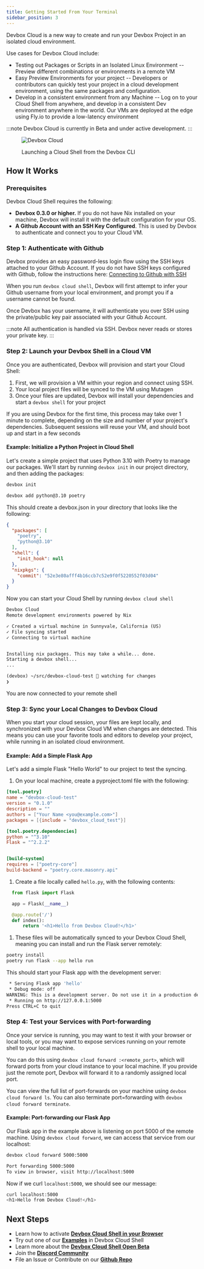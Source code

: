 ```yaml
---
title: Getting Started From Your Terminal
sidebar_position: 3
---
```


Devbox Cloud is a new way to create and run your Devbox Project in an isolated cloud environment.

Use cases for Devbox Cloud include:
* Testing out Packages or Scripts in an Isolated Linux Environment -- Preview different combinations or environments in a remote VM
* Easy Preview Environments for your project -- Developers or contributors can quickly test your project in a cloud development environment, using the same packages and configuration.
* Develop in a consistent environment from any Machine -- Log on to your Cloud Shell from anywhere, and develop in a consistent Dev environment anywhere in the world. Our VMs are deployed at the edge using Fly.io to provide a low-latency environment

:::note
Devbox Cloud is currently in Beta and under active development.
:::

<figure className="text--center">

![Devbox Cloud](../../static/img/cloud.svg)
<figcaption> Launching a Cloud Shell from the Devbox CLI </figcaption>
</figure>


## How It Works

### Prerequisites
Devbox Cloud Shell requires the following:

* **Devbox 0.3.0 or higher.** If you do not have Nix installed on your machine, Devbox will install it with the default configuration for your OS.
* **A Github Account with an SSH Key Configured**. This is used by Devbox to authenticate and connect you to your Cloud VM.


### Step 1: Authenticate with Github

Devbox provides an easy password-less login flow using the SSH keys attached to your Github Account. If you do not have SSH keys configured with Github, follow the instructions here: [Connecting to Github with SSH](https://docs.github.com/en/enterprise-server@3.4/authentication/connecting-to-github-with-ssh/about-ssh)

When you run `devbox cloud shell`, Devbox will first attempt to infer your Github username from your local environment, and prompt you if a username cannot be found.

Once Devbox has your username, it will authenticate you over SSH using the private/public key pair associated with your Github Account.

:::note
All authentication is handled via SSH. Devbox never reads or stores your private key.
:::

### Step 2: Launch your Devbox Shell in a Cloud VM

Once you are authenticated, Devbox will provision and start your Cloud Shell:
1. First, we will provision a VM within your region and connect using SSH.
2. Your local project files will be synced to the VM using Mutagen
3. Once your files are updated, Devbox will install your dependencies and start a `devbox shell` for your project

<!-- Diagram goes here -->

If you are using Devbox for the first time, this process may take over 1 minute to complete, depending on the size and number of your project's dependencies. Subsequent sessions will reuse your VM, and should boot up and start in a few seconds

#### Example: Initialize a Python Project in Cloud Shell

Let's create a simple project that uses Python 3.10 with Poetry to manage our packages. We'll start by running `devbox init` in our project directory, and then adding the packages:

```bash
devbox init
```
```bash
devbox add python@3.10 poetry
```

This should create a devbox.json in your directory that looks like the following:

```json
{
  "packages": [
    "poetry",
    "python@3.10"
  ],
  "shell": {
    "init_hook": null
  },
  "nixpkgs": {
    "commit": "52e3e80afff4b16ccb7c52e9f0f5220552f03d04"
  }
}
```
Now you can start your Cloud Shell by running `devbox cloud shell`

```md
Devbox Cloud
Remote development environments powered by Nix

✓ Created a virtual machine in Sunnyvale, California (US)
✓ File syncing started
✓ Connecting to virtual machine


Installing nix packages. This may take a while... done.
Starting a devbox shell...
...

(devbox) ~/src/devbox-cloud-test 💫 watching for changes
❯
```

You are now connected to your remote shell


### Step 3: Sync your Local Changes to Devbox Cloud

When you start your cloud session, your files are kept locally, and synchronized with your Devbox Cloud VM when changes are detected. This means you can use your favorite tools and editors to develop your project, while running in an isolated cloud environment.

#### Example: Add a Simple Flask App

Let's add a simple Flask "Hello World" to our project to test the syncing.

1. On your local machine, create a pyproject.toml file with the following:

  ```toml
  [tool.poetry]
  name = "devbox-cloud-test"
  version = "0.1.0"
  description = ""
  authors = ["Your Name <you@example.com>"]
  packages = [{include = "devbox_cloud_test"}]

  [tool.poetry.dependencies]
  python = "^3.10"
  Flask = "^2.2.2"


  [build-system]
  requires = ["poetry-core"]
  build-backend = "poetry.core.masonry.api"
  ```

1. Create a file locally called `hello.py`, with the following contents:

  ```python
    from flask import Flask

    app = Flask(__name__)

    @app.route('/')
    def index():
        return '<h1>Hello from Devbox Cloud!</h1>'
  ```

1. These files will be automatically synced to your Devbox Cloud Shell, meaning you can install and run the Flask server remotely:

```bash
poetry install
poetry run flask --app hello run
```

This should start your Flask app with the development server:

```bash
 * Serving Flask app 'hello'
 * Debug mode: off
WARNING: This is a development server. Do not use it in a production deployment. Use a production WSGI server instead.
 * Running on http://127.0.0.1:5000
Press CTRL+C to quit
```

### Step 4: Test your Services with Port-forwarding

Once your service is running, you may want to test it with your browser or local tools, or you may want to expose services running on your remote shell to your local machine.

 You can do this using `devbox cloud forward :<remote_port>`, which will forward ports from your cloud instance to your local machine. If you provide just the remote port, Devbox will forward it to a randomly assigned local port.

You can view the full list of port-forwards on your machine using `devbox cloud forward ls`. You can also terminate port=forwarding with `devbox cloud forward terminate`.

#### Example: Port-forwarding our Flask App

Our Flask app in the example above is listening on port 5000 of the remote machine. Using `devbox cloud forward`, we can access that service from our localhost:

```bash
devbox cloud forward 5000:5000

Port forwarding 5000:5000
To view in browser, visit http://localhost:5000
```

Now if we curl `localhost:5000`, we should see our message:

```bash
curl localhost:5000
<h1>Hello from Devbox Cloud!</h1>
```

## Next Steps

* Learn how to activate **[Devbox Cloud Shell in your Browser](browser_getting_started.md)**
* Try out one of our **[Examples](../devbox_examples/index.md)** in Devbox Cloud Shell
* Learn more about the **[Devbox Cloud Shell Open Beta](index.md)**
* Join the **[Discord Community](https://discord.gg/jetpack-io)**
* File an Issue or Contribute on our **[Github Repo](https://github.com/jetpack-io/devbox)**
